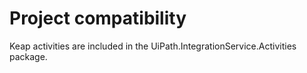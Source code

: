 ﻿# Project compatibility

Keap activities are included in the UiPath.IntegrationService.Activities
            package.




|  |
| ---
